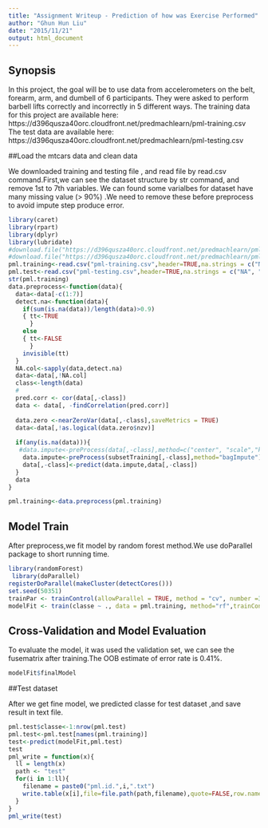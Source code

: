 ```yaml
---
title: "Assignment Writeup - Prediction of how was Exercise Performed"
author: "Ghun Hun Liu"
date: "2015/11/21"
output: html_document
---
```

## Synopsis

In this project, the goal will be to use data from accelerometers on the belt, forearm, arm, and dumbell of 6 participants. They were asked to perform barbell lifts correctly and incorrectly in 5 different ways. 
The training data for this project are available here: 
https://d396qusza40orc.cloudfront.net/predmachlearn/pml-training.csv  
The test data are available here:   
https://d396qusza40orc.cloudfront.net/predmachlearn/pml-testing.csv  

##Load the mtcars data and clean data 

We downloaded training and testing file , and read file by read.csv command.First,we can see the dataset structure by str command, and remove 1st to 7th variables. We can found some varialbes for dataset have many missing value (> 90%) .We need to remove these before preprocess to avoid impute step produce error.

```r
library(caret)
library(rpart)
library(dplyr)
library(lubridate)
#download.file("https://d396qusza40orc.cloudfront.net/predmachlearn/pml-training.csv","pml-training.csv",method = "curl")
#download.file("https://d396qusza40orc.cloudfront.net/predmachlearn/pml-testing.csv","pml-testing.csv",method = "curl")
pml.training<-read.csv("pml-training.csv",header=TRUE,na.strings = c("NA", "", "#DIV/0!"))
pml.test<-read.csv("pml-testing.csv",header=TRUE,na.strings = c("NA", "", "#DIV/0!"))
str(pml.training)
data.preprocess<-function(data){
  data<-data[-c(1:7)]
  detect.na<-function(data){
    if(sum(is.na(data))/length(data)>0.9)
    { tt<-TRUE
      }
    else
    { tt<-FALSE
      }
    invisible(tt)
  }
  NA.col<-sapply(data,detect.na)  
  data<-data[,!NA.col]
  class<-length(data)
  #
  pred.corr <- cor(data[,-class])
  data <- data[, -findCorrelation(pred.corr)]
 
  data.zero <-nearZeroVar(data[,-class],saveMetrics = TRUE)
  data<-data[,!as.logical(data.zero$nzv)]
  
  if(any(is.na(data))){  
   #data.impute<-preProcess(data[,-class],method=c("center", "scale","knnImpute", "pca"), thresh=0.9)
    data.impute<-preProcess(subsetTraining[,-class],method="bagImpute")
    data[,-class]<-predict(data.impute,data[,-class])
  }
  data
}

pml.training<-data.preprocess(pml.training)

```


## Model Train

After preprocess,we fit model by random forest method.We use doParallel package to short running time.
```r
library(randomForest)
 library(doParallel) 
registerDoParallel(makeCluster(detectCores())) 
set.seed(50351)
trainPar <- trainControl(allowParallel = TRUE, method = "cv", number =3)
modelFit <- train(classe ~ ., data = pml.training, method="rf",trainControl =trainPar, importance=TRUE)

```

## Cross-Validation and Model Evaluation

To evaluate the model, it was used the validation set, we can see the fusematrix after training.The OOB estimate of  error rate is 0.41%.

```r
modelFit$finalModel
```

##Test dataset

After we get fine model, we predicted classe for test dataset ,and save result in text file.  
```r
pml.test$classe<-1:nrow(pml.test)
pml.test<-pml.test[names(pml.training)]
test<-predict(modelFit,pml.test)
test
pml_write = function(x){
  ll = length(x)
  path <- "test"
  for(i in 1:ll){
    filename = paste0("pml.id.",i,".txt")
    write.table(x[i],file=file.path(path,filename),quote=FALSE,row.names=FALSE,col.names=FALSE)
  }
}
pml_write(test)
```
